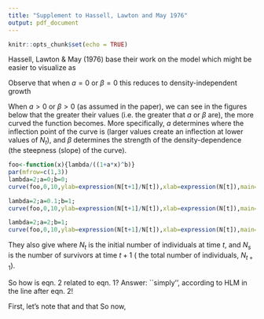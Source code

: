 ```yaml
---
title: "Supplement to Hassell, Lawton and May 1976"
output: pdf_document
---
```


```r
knitr::opts_chunk$set(echo = TRUE)
```

\subsection{Eqn. 1}

Hassell, Lawton \& May (1976) base their work on the model
\begin{equation}
	N_{t+1}=\frac{\lambda N_t}{(1+\alpha N_t)^{-\beta}}
\end{equation}
which might be easier to visualize as
\begin{equation*}
		\frac{N_{t+1}}{N_t}=\frac{\lambda }{(1+\alpha N_t)^{-\beta}}.
\end{equation*}

Observe that when $a=0$ or $\beta=0$ this reduces to density-independent growth
\begin{equation*}
	\frac{N_{t+1}}{N_t}=\lambda.
\end{equation*}

When $a>0$ or $\beta>0$ (as assumed in the paper), we can see in the figures below that the greater their values (i.e. the greater that $a$ or $\beta$ are), the more curved the function becomes.  More specifically, $a$ determines where the inflection point of the curve is (larger values create an inflection at lower values of $N_t$), and $\beta$ determines the strength of the density-dependence (the steepness (slope) of the curve).

```r
foo<-function(x){lambda/((1+a*x)^b)}
par(mfrow=c(1,3))
lambda=2;a=0;b=0;
curve(foo,0,10,ylab=expression(N[t+1]/N[t]),xlab=expression(N[t]),main=bquote(paste(lambda==.(lambda),', ',a==.(a),', ',beta==.(b))))

lambda=2;a=0.1;b=1;
curve(foo,0,10,ylab=expression(N[t+1]/N[t]),xlab=expression(N[t]),main=bquote(paste(lambda==.(lambda),', ',a==.(a),', ',beta==.(b))))

lambda=2;a=2;b=1;
curve(foo,0,10,ylab=expression(N[t+1]/N[t]),xlab=expression(N[t]),main=bquote(paste(lambda==.(lambda),', ',a==.(a),', ',beta==.(b))))
```

\pagebreak
\subsection*{Eqn. 2}
They also give
\begin{equation}
\log \frac{N_t}{N_s}=\beta \log(1+a N_t)
\end{equation}
where $N_t$ is the initial number of individuals at time $t$, and $N_s$ is the number of survivors at time $t+1$ (\emph{not} the total number of individuals, $N_{t+1}$).

So how is eqn. 2 related to eqn. 1?  Answer: ``simply'', according to HLM in the line after eqn. 2!

First, let's note that
\begin{equation*}
x^{-1} = \frac{1}{x}
\end{equation*}
and that
\begin{equation*}
	\log(x^a) = a \log(x).
\end{equation*}
So now,
\begin{align}
	N_{t+1}&=\lambda N_t (1+a N_t)^{-\beta} \\
		& = \lambda N_s\\
	\implies \frac{N_s}{N_t}&=(1+a N_t)^{-\beta} \\
	\implies  \frac{N_t}{N_s}&=(1+a N_t)^{\beta} \\
	\implies \log \frac{N_s}{N_t}&=\beta \log(1+a N_t)
\end{align}

